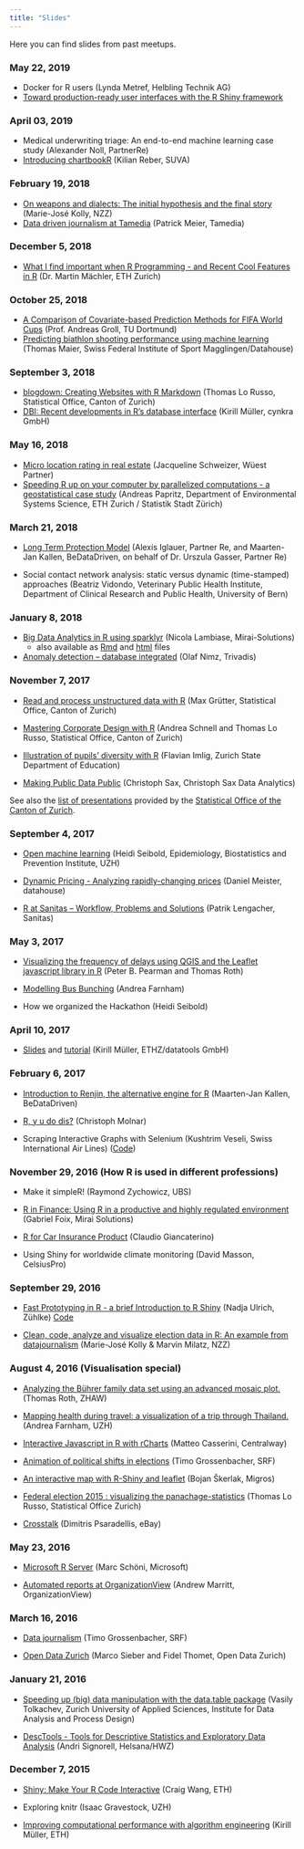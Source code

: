```yaml
---
title: "Slides"
---
```


Here you can find slides from past meetups.

### May 22, 2019

- Docker for R users (Lynda Metref, Helbling Technik AG)
- [Toward production-ready user interfaces with the R Shiny framework](https://rinterface.com/shiny/talks/index.html)

### April 03, 2019

- Medical underwriting triage: An end-to-end machine learning case study (Alexander Noll, PartnerRe)
- [Introducing chartbookR](slides/Reber_chartbookR.pdf) (Kilian Reber, SUVA)

### February 19, 2018

- [On weapons and dialects: The initial hypothesis and the final story](slides/20190219_talkMJK.pdf) (Marie-José Kolly, NZZ)
- [Data driven journalism at Tamedia](https://docs.google.com/presentation/d/1wWc-yjw33mIA8SrOQd16OoIID54L0wU5mNV4410RxKk) (Patrick Meier, Tamedia)

### December 5, 2018

- [What I find important when R Programming - and Recent Cool Features in R](https://stat.ethz.ch/~maechler/U/R/Zurich_R-2018_ProgR-ALTREP.html#1) (Dr. Martin Mächler, ETH Zurich)

### October 25, 2018

- [A Comparison of Covariate-based Prediction Methods for FIFA World Cups](slides/20181025_useR_predicting_FIFA_groll.pdf) (Prof. Andreas Groll, TU Dortmund)
- [Predicting biathlon shooting performance using machine learning](slides/20181025_useR_predicting_biathlon_maier.pdf) (Thomas Maier, Swiss Federal Institute of Sport Magglingen/Datahouse)

### September 3, 2018

- [blogdown: Creating Websites with R Markdown](slides/blogdown_rmeetup_tlorusso.pdf) (Thomas Lo Russo, Statistical Office, Canton of Zurich)
- [DBI: Recent developments in R's database interface](https://krlmlr.github.io/dbi-slides/2018-09-zurich-meetup/) (Kirill Müller, cynkra GmbH)

### May 16, 2018

- [Micro location rating in real estate](slides/Pres_Schweizer_2018_05_16.pdf) (Jacqueline Schweizer, Wüest Partner)
- [Speeding R up on your computer by parallelized computations - a geostatistical case study](slides/Pres_Papritz_2018_05_16.pdf) (Andreas Papritz, Department of Environmental Systems Science, ETH Zurich / Statistik Stadt Zürich)

### March 21, 2018

- [Long Term Protection Model](slides/LTPM-in-R.pdf) (Alexis Iglauer, Partner Re, and Maarten-Jan Kallen, BeDataDriven, on behalf of Dr. Urszula Gasser, Partner Re)

- Social contact network analysis: static versus dynamic (time-stamped) approaches (Beatriz Vidondo, Veterinary Public Health Institute, Department of Clinical Research and Public Health, University of Bern)

### January 8, 2018

- [Big Data Analytics in R using sparklyr](https://www.slideshare.net/NicolaLambiase/big-data-analytics-in-r-using-sparklyr) (Nicola Lambiase, Mirai-Solutions)
    - also available as [Rmd](https://gist.github.com/lambiase/f07ba853618a9219137fee0764671c94#file-nyc_tlc-rmd) and [html](https://cdn.rawgit.com/lambiase/f07ba853618a9219137fee0764671c94/raw/4f65642e012704f087a93e337ee10b486d53e544/nyc_tlc.html) files

- [Anomaly detection – database integrated](https://www.slideshare.net/Zurich_R_User_Group/anomaly-detection-database-integrated) (Olaf Nimz, Trivadis)

### November 7, 2017

- [Read and process unstructured data with R](https://github.com/statistikZH/RMeetup/blob/master/unstructered_data.pdf) (Max Grütter, Statistical Office, Canton of Zurich)

- [Mastering Corporate Design with R](https://schnllr.github.io/Meetup) (Andrea Schnell and Thomas Lo Russo, Statistical Office, Canton of Zurich)

- [Illustration of pupils’ diversity with R](http://prezi.com/ao48t6yeh_vz/?utm_campaign=share&utm_medium=copy&rc=ex0share) (Flavian Imlig, Zurich State Department of Education)

- [Making Public Data Public](http://www.christophsax.com/slides/171107-meetup/slides.html) (Christoph Sax, Christoph Sax Data Analytics)

See also the [list of presentations](https://statistikzh.github.io/RMeetup/) provided by the [Statistical Office of the Canton of Zurich](http://statistik.zh.ch/).

### September 4, 2017

- [Open machine learning](https://openml.github.io/articles/slides/talk_cenisbs_2017/OpenML_CENISBS.html) (Heidi Seibold, Epidemiology, Biostatistics and Prevention Institute, UZH)

- [Dynamic Pricing - Analyzing rapidly-changing prices](https://docs.datahouse.ch/2017/RMeetup_September) (Daniel Meister, datahouse)

- [R at Sanitas – Workflow, Problems and
Solutions](https://www.slideshare.net/Zurich_R_User_Group/r-at-sanitas-workflow-problems-and-solutions) (Patrik Lengacher, Sanitas)

### May 3, 2017

- [Visualizing the frequency of delays using QGIS and the Leaflet javascript library in R](https://www.slideshare.net/Zurich_R_User_Group/visualizing-the-frequency-of-transit-delays-using-qgis-and-the-leaflet-javascript-library-in-r) (Peter B. Pearman and Thomas Roth)

- [Modelling Bus Bunching](https://www.slideshare.net/Zurich_R_User_Group/modeling-bus-bunching) (Andrea Farnham)

- How we organized the Hackathon (Heidi Seibold)

### April 10, 2017

- [Slides](https://github.com/krlmlr/remake-slides) and [tutorial](https://github.com/krlmlr/remake-tutorial) (Kirill Müller, ETHZ/datatools GmbH)

### February 6, 2017
- [Introduction to Renjin, the alternative engine for R ](https://www.slideshare.net/Zurich_R_User_Group/introduction-to-renjin-the-alternative-engine-for-r) (Maarten-Jan Kallen, BeDataDriven)

- [R, y u do dis? ](https://github.com/christophM/r-y-u-do-dis/blob/master/presentation.Rmd) (Christoph Molnar)

- Scraping Interactive Graphs with Selenium (Kushtrim Veseli, Swiss International Air Lines) ([Code](https://github.com/Zurich-R-User-Group/Zurich-R-User-Group.github.io/blob/master/_files/slides-code/538_polls_all.R))


### November 29, 2016 (How R is used in different professions)

- Make it simpleR! (Raymond Zychowicz, UBS)  

- [R in Finance: Using R in a productive and highly regulated environment](http://www.slideshare.net/Zurich_R_User_Group/rinfinancegabrielfoix) (Gabriel Foix, Mirai Solutions) 

- [R for Car Insurance Product](http://www.slideshare.net/Zurich_R_User_Group/how-to-use-r-in-different-professions-r-for-car-insurance-product-speaker-claudio-giancaterino) (Claudio Giancaterino) 

- Using Shiny for worldwide climate monitoring (David Masson, CelsiusPro)

### September 29, 2016

- [Fast Prototyping in R - a brief Introduction to R Shiny](http://htmlpreview.github.io/?https://github.com/Zurich-R-User-Group/Zurich-R-User-Group.github.io/blob/master/_files/slides/nadja-shiny/MeetupPresentation.html#/) (Nadja Ulrich, Zühlke) [Code](https://github.com/naulrich/ZurichRUserMeetup)

- [Clean, code, analyze and visualize election data in R: An example from datajournalism](http://www.slideshare.net/Zurich_R_User_Group/where-south-america-is-swinging-to-the-right-an-rdriven-data-journalism-project-from-neue-zrcher-zeitung) (Marie-José Kolly & Marvin Milatz, NZZ)


### August 4, 2016 (Visualisation special)

- [Analyzing the Bührer family data set using an advanced mosaic plot.](http://de.slideshare.net/Zurich_R_User_Group/analyzing-the-bhrer-family-data-set-using-an-advanced-mosaic-plot) (Thomas Roth, ZHAW)

- [Mapping health during travel: a visualization of a trip through Thailand.](http://de.slideshare.net/Zurich_R_User_Group/visualization-challenge-mapping-health-during-travel) (Andrea Farnham, UZH)

- [Interactive Javascript in R with rCharts](http://htmlpreview.github.io/?https://raw.githubusercontent.com/Zurich-R-User-Group/Zurich-R-User-Group.github.io/master/_files/slides/matteo-rcharts/index.html) (Matteo Casserini, Centralway)

- [Animation of political shifts in elections](https://github.com/srfdata/2015-09-elections-political-shifts/blob/master/analysis/main.Rmd) (Timo Grossenbacher, SRF)

- [An interactive map with R-Shiny and leaflet](http://de.slideshare.net/Zurich_R_User_Group/an-interactive-map-with-rshiny-and-leaflet) (Bojan Škerlak, Migros)

- [Federal election 2015 : visualizing the panachage-statistics](http://www.web.statistik.zh.ch/cms_vis/meetup/panachage.html) (Thomas Lo Russo, Statistical Office Zurich)

- [Crosstalk](https://raw.githubusercontent.com/dimitris1ps/zurichRMeetup/master/meetup.rmd) (Dimitris Psaradellis, eBay)


### May 23, 2016

- [Microsoft R Server](http://chilp.it/e690a33) (Marc Schöni, Microsoft)

- [Automated reports at OrganizationView](http://www.slideshare.net/AndrewMarritt/zurich-r-user-group-presentation-may-2016) (Andrew Marritt, OrganizationView)

### March 16, 2016

- [Data journalism](http://grssnbchr.github.io/zrug-rddj) (Timo Grossenbacher, SRF)

- [Open Data Zurich](http://de.slideshare.net/Opendatazurich/open-data-lt3-r) (Marco Sieber and Fidel Thomet, Open Data Zurich)

### January 21, 2016

- [Speeding up (big) data manipulation with the data.table package](http://de.slideshare.net/Zurich_R_User_Group/speeding-up-big-data-manipulation-with-datatable-package) (Vasily Tolkachev, Zurich University of Applied Sciences, Institute for Data Analysis and Process Design)

- [DescTools - Tools for Descriptive Statistics and Exploratory Data Analysis](http://de.slideshare.net/Zurich_R_User_Group/zurich-r-user-group-desc-tools) (Andri Signorell, Helsana/HWZ)  

### December 7, 2015

- [Shiny: Make Your R Code Interactive](http://de.slideshare.net/Zurich_R_User_Group/december-2015-meetup-shiny-make-your-r-code-interactive-craig-wang) (Craig Wang, ETH)

- Exploring knitr (Isaac Gravestock, UZH)

- [Improving computational performance with algorithm engineering](https://krlmlr-user15.github.io/presentation/#1) (Kirill Müller, ETH)
